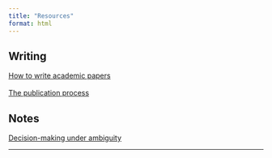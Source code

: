 ```yaml
---
title: "Resources"
format: html
---
```


## Writing

[How to write academic papers](write.qmd) <br><br>
[The publication process](publication_process.qmd)

## Notes

[Decision-making under ambiguity](ambiguity.qmd)

------------------------------------------------------------------------